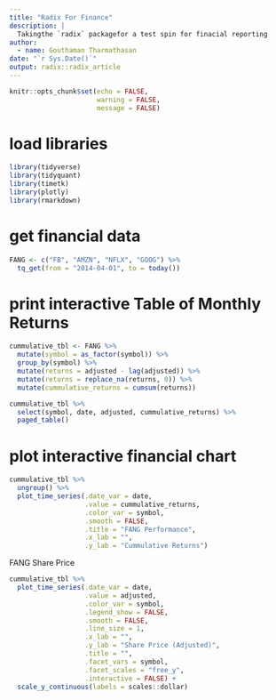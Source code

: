 ```yaml
---
title: "Radix For Finance"
description: |
  Takingthe `radix` packagefor a test spin for finacial reporting
author:
  - name: Gouthaman Tharmathasan
date: "`r Sys.Date()`"
output: radix::radix_article
---
```


```r
knitr::opts_chunk$set(echo = FALSE,
                      warning = FALSE,
                      message = FALSE)
```

# load libraries

```r
library(tidyverse)
library(tidyquant)
library(timetk)
library(plotly)
library(rmarkdown)
```

# get financial data

```r
FANG <- c("FB", "AMZN", "NFLX", "GOOG") %>% 
  tq_get(from = "2014-04-01", to = today())
```

# print interactive Table of Monthly Returns

```r
cummulative_tbl <- FANG %>% 
  mutate(symbol = as_factor(symbol)) %>% 
  group_by(symbol) %>% 
  mutate(returns = adjusted - lag(adjusted)) %>% 
  mutate(returns = replace_na(returns, 0)) %>% 
  mutate(cummulative_returns = cumsum(returns))

cummulative_tbl %>% 
  select(symbol, date, adjusted, cummulative_returns) %>% 
  paged_table()
```

# plot interactive financial chart

```r
cummulative_tbl %>% 
  ungroup() %>% 
  plot_time_series(.date_var = date,
                   .value = cummulative_returns,
                   .color_var = symbol,
                   .smooth = FALSE,
                   .title = "FANG Performance",
                   .x_lab = "",
                   .y_lab = "Cummulative Returns")
```

<aside>
FANG Share Price

```r
cummulative_tbl %>% 
  plot_time_series(.date_var = date,
                   .value = adjusted,
                   .color_var = symbol,
                   .legend_show = FALSE,
                   .smooth = FALSE,
                   .line_size = 1,
                   .x_lab = "",
                   .y_lab = "Share Price (Adjusted)",
                   .title = "",
                   .facet_vars = symbol,
                   .facet_scales = "free_y",
                   .interactive = FALSE) +
  scale_y_continuous(labels = scales::dollar)
  
```
<aside>
